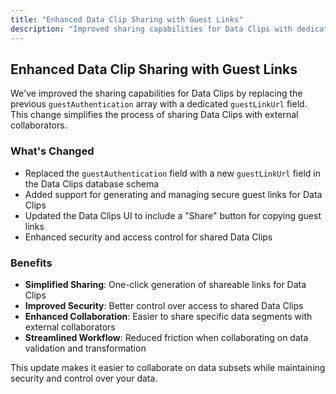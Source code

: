 ```yaml
---
title: "Enhanced Data Clip Sharing with Guest Links"
description: "Improved sharing capabilities for Data Clips with dedicated guest links"
---
```


## Enhanced Data Clip Sharing with Guest Links

We've improved the sharing capabilities for Data Clips by replacing the previous `guestAuthentication` array with a dedicated `guestLinkUrl` field. This change simplifies the process of sharing Data Clips with external collaborators.

### What's Changed

- Replaced the `guestAuthentication` field with a new `guestLinkUrl` field in the Data Clips database schema
- Added support for generating and managing secure guest links for Data Clips
- Updated the Data Clips UI to include a "Share" button for copying guest links
- Enhanced security and access control for shared Data Clips

### Benefits

- **Simplified Sharing**: One-click generation of shareable links for Data Clips
- **Improved Security**: Better control over access to shared Data Clips
- **Enhanced Collaboration**: Easier to share specific data segments with external collaborators
- **Streamlined Workflow**: Reduced friction when collaborating on data validation and transformation

This update makes it easier to collaborate on data subsets while maintaining security and control over your data.